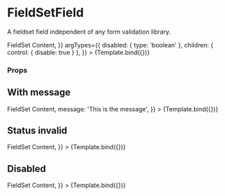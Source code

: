 
<Meta title="Components/Form/FieldSetField" component={FieldSetField} />

# FieldSetField

A fieldset field independent of any form validation library.


<Canvas>
  <Story
    name="Default"
    args={{
      label: 'Label',
      children: <>FieldSet Content</>,
    }}
    argTypes={{
      disabled: { type: 'boolean' },
      children: { control: { disable: true } },
    }}
  >
    {Template.bind({})}
  </Story>
</Canvas>

### Props

<ArgsTable story="Default" />

## With message

<Canvas>
  <Story
    name="With message"
    args={{
      label: 'Label',
      children: <>FieldSet Content</>,
      message: 'This is the message',
    }}
  >
    {Template.bind({})}
  </Story>
</Canvas>

## Status invalid

<Canvas>
  <Story
    name="Status invalid"
    args={{
      label: 'Label',
      message: 'This is the message',
      status: Status.invalid,
      children: <>FieldSet Content</>,
    }}
  >
    {Template.bind({})}
  </Story>
</Canvas>

## Disabled

<Canvas>
  <Story
    name="Disabled"
    args={{
      label: 'Label',
      message: 'This is the message',
      disabled: true,
      children: <>FieldSet Content</>,
    }}
  >
    {Template.bind({})}
  </Story>
</Canvas>
